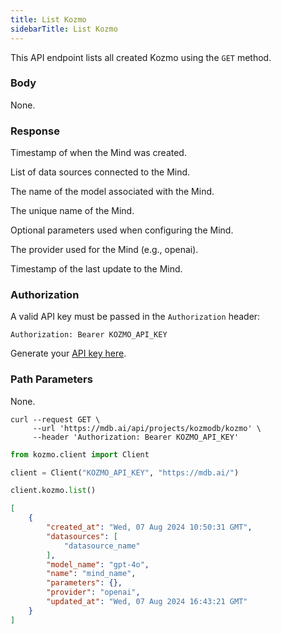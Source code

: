```yaml
---
title: List Kozmo
sidebarTitle: List Kozmo
---
```


This API endpoint lists all created Kozmo using the `GET` method.

### Body

None.

### Response

<ResponseField name="created_at" type="string" required>  

Timestamp of when the Mind was created.

</ResponseField>

<ResponseField name="datasources" type="array" required>  

List of data sources connected to the Mind.

</ResponseField>

<ResponseField name="model_name" type="string">  

The name of the model associated with the Mind.

</ResponseField>

<ResponseField name="name" type="string" required>  

The unique name of the Mind.

</ResponseField>

<ResponseField name="parameters" type="object">  

Optional parameters used when configuring the Mind.

</ResponseField>

<ResponseField name="provider" type="string">  

The provider used for the Mind (e.g., openai).

</ResponseField>

<ResponseField name="updated_at" type="string">  

Timestamp of the last update to the Mind.

</ResponseField>

### Authorization

A valid API key must be passed in the `Authorization` header:

```
Authorization: Bearer KOZMO_API_KEY
```

Generate your [API key here](https://mdb.ai/apiKeys).

### Path Parameters

None.

<RequestExample>

```shell Shell
curl --request GET \
     --url 'https://mdb.ai/api/projects/kozmodb/kozmo' \
     --header 'Authorization: Bearer KOZMO_API_KEY'
```

```python Python
from kozmo.client import Client

client = Client("KOZMO_API_KEY", "https://mdb.ai/")

client.kozmo.list()
```

</RequestExample>

<ResponseExample>

```json Response
[
    {
        "created_at": "Wed, 07 Aug 2024 10:50:31 GMT",
        "datasources": [
            "datasource_name"
        ],
        "model_name": "gpt-4o",
        "name": "mind_name",
        "parameters": {},
        "provider": "openai",
        "updated_at": "Wed, 07 Aug 2024 16:43:21 GMT"
    }
]
```

</ResponseExample>
